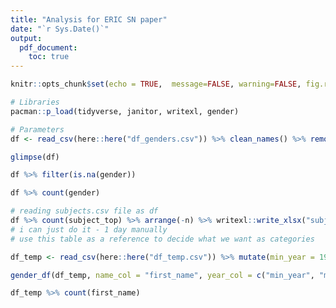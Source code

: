 ```yaml
---
title: "Analysis for ERIC SN paper"
date: "`r Sys.Date()`"
output: 
  pdf_document:
    toc: true
---
```


```r
knitr::opts_chunk$set(echo = TRUE,  message=FALSE, warning=FALSE, fig.retina = 4)
```

```r
# Libraries
pacman::p_load(tidyverse, janitor, writexl, gender)

# Parameters
df <- read_csv(here::here("df_genders.csv")) %>% clean_names() %>% remove_empty()

glimpse(df)

df %>% filter(is.na(gender))

df %>% count(gender)
```











```r
# reading subjects.csv file as df
df %>% count(subject_top) %>% arrange(-n) %>% writexl::write_xlsx("subjects_v1.xlsx")
# i can just do it - 1 day manually
# use this table as a reference to decide what we want as categories
```




```r
df_temp <- read_csv(here::here("df_temp.csv")) %>% mutate(min_year = 1900, max_year = 2010)

gender_df(df_temp, name_col = "first_name", year_col = c("min_year", "max_year"))

df_temp %>% count(first_name)
```


